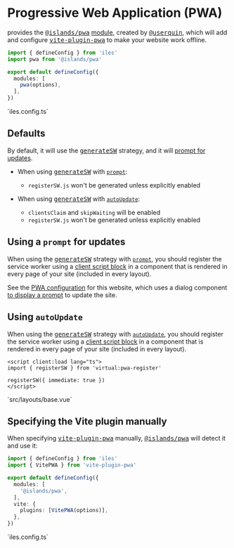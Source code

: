 [module]: /guide/plugins
[@islands/pwa]: https://github.com/ElMassimo/iles/tree/main/packages/pwa
[vite-plugin-pwa]: https://github.com/antfu/vite-plugin-pwa
[generateSW]: https://vite-plugin-pwa.netlify.app/workbox/generate-sw.html
[prompt]: https://vite-plugin-pwa.netlify.app/guide/prompt-for-update.html
[autoUpdate]: https://vite-plugin-pwa.netlify.app/guide/auto-update.html
[PWA configuration]: https://github.com/ElMassimo/iles/blob/main/docs/iles.config.ts
[ReloadPrompt component]: https://github.com/ElMassimo/iles/blob/main/docs/components/ReloadPrompt.vue
[client script block]: /guide/client-scripts
[@userquin]: https://twitter.com/userquin

# Progressive Web Application (PWA)

<Iles/> provides the <kbd>[@islands/pwa]</kbd> [module], created by <kbd>[@userquin]</kbd>,
which will add and configure <kbd>[vite-plugin-pwa]</kbd> to make your
website work offline.

```ts
import { defineConfig } from 'iles'
import pwa from '@islands/pwa'

export default defineConfig({
  modules: [
    pwa(options),
  ],
})
```
<Caption>`iles.config.ts`</Caption>

## Defaults

By default, it will use the <kbd>[generateSW]</kbd> strategy, and it will [prompt for updates][prompt].

- When using <kbd>[generateSW]</kbd> with [`prompt`][prompt]:
  - `registerSW.js` won't be generated unless explicitly enabled

- When using <kbd>[generateSW]</kbd> with [`autoUpdate`][autoUpdate]:
  - `clientsClaim` and `skipWaiting` will be enabled
  - `registerSW.js` won't be generated unless explicitly enabled

## Using a `prompt` for updates

When using the <kbd>[generateSW]</kbd> strategy with [`prompt`][prompt], you
should register the service worker using a [client script block] in a component
that is rendered in every page of your site (included in every layout).

See the [PWA configuration] for this website, which uses a dialog component
[to display a prompt][ReloadPrompt component] to update the site.

## Using `autoUpdate`

When using the <kbd>[generateSW]</kbd> strategy with [`autoUpdate`][autoUpdate],
you should register the service worker using a [client script block] in a component
that is rendered in every page of your site (included in every layout).

```vue
<script client:load lang="ts">
import { registerSW } from 'virtual:pwa-register'

registerSW({ immediate: true })
</script>
```
<Caption>`src/layouts/base.vue`</Caption>

## Specifying the Vite plugin manually

When specifying <kbd>[vite-plugin-pwa]</kbd> manually, <kbd>[@islands/pwa]</kbd>
will detect it and use it:

```ts
import { defineConfig } from 'iles'
import { VitePWA } from 'vite-plugin-pwa'

export default defineConfig({
  modules: [
    '@islands/pwa',
  ],
  vite: {
    plugins: [VitePWA(options)],
  },
})
```
<Caption>`iles.config.ts`</Caption>
